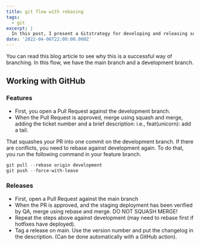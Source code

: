 ```yaml
---
title: git flow with rebasing
tags:
  - git
excerpt: |
  In this post, I present a Gitstrategy for developing and releasing software.
date: '2022-04-06T22:00:00.000Z'
---
```


You can read this blog article to see why this is a successful way of branching. In this flow, we have the main branch and a development branch.&#x20;

## Working with GitHub

### Features

* First, you open a Pull Request against the development branch.
* When the Pull Request is approved, merge using squash and merge, adding the ticket number and a brief description: i.e., feat(unicorn): add a tail.

That squashes your PR into one commit on the development branch. If there are conflicts, you need to rebase against development again. To do that, you run the following command in your feature branch.

```powershell
git pull --rebase origin development
git push --force-with-lease
```

### Releases

* First, open a Pull Request against the main branch
* When the PR is approved, and the staging deployment has been verified by QA, merge using rebase and merge. DO NOT SQUASH MERGE!
* Repeat the steps above against development (may need to rebase first if hotfixes have deployed).
* Tag a release on main. Use the version number and put the changelog in the description. (Can be done automatically with a GitHub action).

